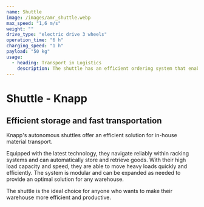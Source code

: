 ```yaml
---
name: Shuttle
image: /images/amr_shuttle.webp
max_speed: "1,6 m/s"
weight: ""
drive_type: "electric drive 3 wheels"
operation_time: "6 h"
charging_speed: "1 h"
payload: "50 kg"
usage:
  - heading: Transport in Logistics
    description: The shuttle has an efficient ordering system that enables various package sizes to be transported precisely from A to B on its taxiway. Optimal routes are planned to actively avoid obstacles. Thanks to its Load Handling Device (LHD), which can raise and lower the loading platform variably, the shuttle is able to effortlessly serve loading and unloading stations with different heights. These advanced features ensure smooth and effective handling of transport tasks. The shuttle thus offers a reliable solution for in-house material transport that combines flexibility, precision and optimized route planning.
---
```


# Shuttle - Knapp

## Efficient storage and fast transportation

Knapp's autonomous shuttles offer an efficient solution for in-house material transport.

Equipped with the latest technology, they navigate reliably within racking systems and can automatically store and retrieve goods.
With their high load capacity and speed, they are able to move heavy loads quickly and efficiently. The system is modular and can be expanded as needed to provide an optimal solution for any warehouse.

The shuttle is the ideal choice for anyone who wants to make their warehouse more efficient and productive.
